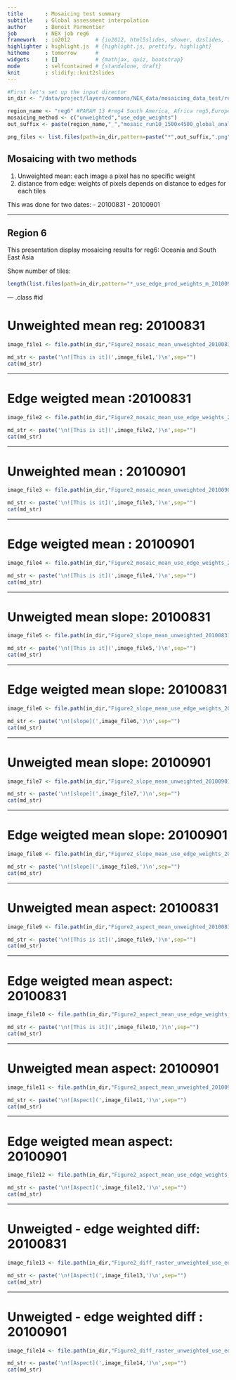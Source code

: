 ```yaml
---
title       : Mosaicing test summary
subtitle    : Global assessment interpolation
author      : Benoit Parmentier
job         : NEX job reg6
framework   : io2012        # {io2012, html5slides, shower, dzslides, ...}
highlighter : highlight.js  # {highlight.js, prettify, highlight}
hitheme     : tomorrow      # 
widgets     : []            # {mathjax, quiz, bootstrap}
mode        : selfcontained # {standalone, draft}
knit        : slidify::knit2slides
---
```


```r
#First let's set up the input director
in_dir <- "/data/project/layers/commons/NEX_data/mosaicing_data_test/reg6/output_reg6_mosaic_run10_1500x4500_global_analyses_06212015"

region_name <- "reg6" #PARAM 13 #reg4 South America, Africa reg5,Europe reg2, North America reg1, Asia reg3
mosaicing_method <- c("unweighted","use_edge_weights")
out_suffix <- paste(region_name,"_","mosaic_run10_1500x4500_global_analyses_06212015",sep="") 

png_files <- list.files(path=in_dir,pattern=paste("*",out_suffix,".png",sep=""))

```

## Mosaicing with two methods


1. Unweighted mean: each image a pixel has no specific weight
2. distance from edge: weights of pixels depends on distance to edges for each tiles

This was done for two dates:
- 20100831
- 20100901

---

## Region 6

This presentation display mosaicing results for reg6: Oceania and South East Asia

Show number of tiles:
```r
length(list.files(path=in_dir,pattern="*_use_edge_prod_weights_m_20100901_reg6_mosaic_run10_1500x4500_global_analyses_06212015.tif"))
```

--- .class #id 

<!-- Limit image width and height -->
<style type="text/css">
img {     
  max-height: 560px;     
  max-width: 964px; 
}
</style>
 
<!-- Center image on slide -->
<script type="text/javascript" src="http://ajax.aspnetcdn.com/ajax/jQuery/jquery-1.7.min.js"></script>
<script type="text/javascript">
$(function() {     
  $("p:has(img)").addClass('centered'); 
});
</script>

# Unweighted mean reg: 20100831

```r
image_file1 <- file.path(in_dir,"Figure2_mosaic_mean_unweighted_20100831_unweighted_20100831_20100831_reg6_mosaic_run10_1500x4500_global_analyses_06212015.png")
```

```r
md_str <- paste('\n![This is it](',image_file1,')\n',sep="") 
cat(md_str)
```

---

# Edge weigted mean :20100831

```r
image_file2 <- file.path(in_dir,"Figure2_mosaic_mean_use_edge_weights_20100831_use_edge_weights_20100831_20100831_reg6_mosaic_run10_1500x4500_global_analyses_06212015.png")
```

```r
md_str <- paste('\n![This is it](',image_file2,')\n',sep="") 
cat(md_str)
```

---

# Unweighted mean : 20100901

```r
image_file3 <- file.path(in_dir,"Figure2_mosaic_mean_unweighted_20100901_unweighted_20100901_20100901_reg6_mosaic_run10_1500x4500_global_analyses_06212015.png")
```

```r
md_str <- paste('\n![This is it](',image_file3,')\n',sep="") 
cat(md_str)
```

---

# Edge weigted mean : 20100901

```r
image_file4 <- file.path(in_dir,"Figure2_mosaic_mean_use_edge_weights_20100901_use_edge_weights_20100901_20100901_reg6_mosaic_run10_1500x4500_global_analyses_06212015.png")
```

```r
md_str <- paste('\n![This is it](',image_file4,')\n',sep="") 
cat(md_str)
```

---

# Unweigted mean  slope: 20100831

```r
image_file5 <- file.path(in_dir,"Figure2_slope_mean_unweighted_20100831_unweighted_20100831_20100831_reg6_mosaic_run10_1500x4500_global_analyses_06212015.png")
```

```r
md_str <- paste('\n![This is it](',image_file5,')\n',sep="") 
cat(md_str)
```

---

# Edge weigted mean slope: 20100831

```r
image_file6 <- file.path(in_dir,"Figure2_slope_mean_use_edge_weights_20100831_use_edge_weights_20100831_20100831_reg6_mosaic_run10_1500x4500_global_analyses_06212015.png")
```

```r
md_str <- paste('\n![slope](',image_file6,')\n',sep="") 
cat(md_str)
```

---

# Unweigted mean slope: 20100901

```r
image_file7 <- file.path(in_dir,"Figure2_slope_mean_unweighted_20100901_unweighted_20100901_20100901_reg6_mosaic_run10_1500x4500_global_analyses_06212015.png")
```

```r
md_str <- paste('\n![slope](',image_file7,')\n',sep="") 
cat(md_str)
```

---

# Edge weigted mean slope: 20100901

```r
image_file8 <- file.path(in_dir,"Figure2_slope_mean_use_edge_weights_20100901_use_edge_weights_20100901_20100901_reg6_mosaic_run10_1500x4500_global_analyses_06212015.png")
```

```r
md_str <- paste('\n![slope](',image_file8,')\n',sep="") 
cat(md_str)
```

---

# Unweigted mean aspect: 20100831

```r
image_file9 <- file.path(in_dir,"Figure2_aspect_mean_unweighted_20100831_unweighted_20100831_20100831_reg6_mosaic_run10_1500x4500_global_analyses_06212015.png")
```

```r
md_str <- paste('\n![This is it](',image_file9,')\n',sep="") 
cat(md_str)
```

---

# Edge weigted mean aspect: 20100831

```r
image_file10 <- file.path(in_dir,"Figure2_aspect_mean_use_edge_weights_20100831_use_edge_weights_20100831_20100831_reg6_mosaic_run10_1500x4500_global_analyses_06212015.png")
```

```r
md_str <- paste('\n![This is it](',image_file10,')\n',sep="") 
cat(md_str)
```

---

# Unweigted mean aspect: 20100901

```r
image_file11 <- file.path(in_dir,"Figure2_aspect_mean_unweighted_20100901_unweighted_20100901_20100901_reg6_mosaic_run10_1500x4500_global_analyses_06212015.png")
```

```r
md_str <- paste('\n![Aspect](',image_file11,')\n',sep="") 
cat(md_str)
```

---

# Edge weigted mean aspect: 20100901

```r
image_file12 <- file.path(in_dir,"Figure2_aspect_mean_use_edge_weights_20100901_use_edge_weights_20100901_20100901_reg6_mosaic_run10_1500x4500_global_analyses_06212015.png")
```

```r
md_str <- paste('\n![Aspect](',image_file12,')\n',sep="") 
cat(md_str)
```

---

# Unweigted - edge weighted diff: 20100831

```r
image_file13 <- file.path(in_dir,"Figure2_diff_raster_unweighted_use_edge_weights_20100831_reg6_mosaic_run10_1500x4500_global_analyses_06212015.png")
```

```r
md_str <- paste('\n![Aspect](',image_file13,')\n',sep="") 
cat(md_str)
```

---

# Unweigted - edge weighted diff : 20100901

```r
image_file14 <- file.path(in_dir,"Figure2_diff_raster_unweighted_use_edge_weights_20100901_reg6_mosaic_run10_1500x4500_global_analyses_06212015.png")
```

```r
md_str <- paste('\n![Aspect](',image_file14,')\n',sep="") 
cat(md_str)
```


